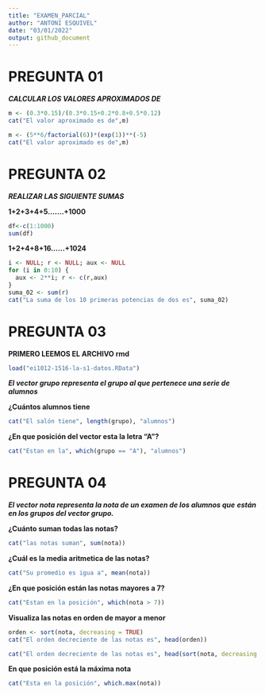 ```yaml
---
title: "EXAMEN_PARCIAL"
author: "ANTONI ESQUIVEL"
date: "03/01/2022"
output: github_document
---
```




# PREGUNTA  01

***CALCULAR LOS VALORES APROXIMADOS DE***

```r
m <- (0.3*0.15)/(0.3*0.15+0.2*0.8+0.5*0.12)
cat("El valor aproximado es de",m)
```
```r
m <- (5**6/factorial(6))*(exp(1))**(-5)
cat("El valor aproximado es de",m)
```
# PREGUNTA  02

***REALIZAR LAS SIGUIENTE SUMAS***

**1+2+3+4+5.......+1000**
```r
df<-c(1:1000)
sum(df)

```

**1+2+4+8+16......+1024**

```r

i <- NULL; r <- NULL; aux <- NULL
for (i in 0:10) {
  aux <- 2**i; r <- c(r,aux)
}
suma_02 <- sum(r)
cat("La suma de los 10 primeras potencias de dos es", suma_02)

```

# PREGUNTA  03

**PRIMERO LEEMOS EL ARCHIVO rmd**

```r
load("ei1012-1516-la-s1-datos.RData")
```


***El vector grupo representa el grupo al que pertenece una serie de alumnos***

**¿Cuántos alumnos tiene**

```r
cat("El salón tiene", length(grupo), "alumnos")
```
**¿En que posición del vector esta la letra "A"?**

```r

cat("Estan en la", which(grupo == "A"), "alumnos")

```
# PREGUNTA  04

***El vector nota representa la nota de un examen de los alumnos que*** 
***están en los grupos del vector grupo.***

**¿Cuánto suman todas las notas?**

```r

cat("las notas suman", sum(nota))

```
**¿Cuál es la media aritmetica de las notas?**

```r

cat("Su promedio es igua a", mean(nota))

```

**¿En que posición están las notas mayores a 7?**

```r

cat("Estan en la posición", which(nota > 7))

```

**Visualiza las notas en orden de mayor a menor**

```r

orden <- sort(nota, decreasing = TRUE)
cat("El orden decreciente de las notas es", head(orden))

```
```r
cat("El orden decreciente de las notas es", head(sort(nota, decreasing = TRUE)))

```

**En que posición está la máxima nota**

```r
cat("Esta en la posición", which.max(nota))
```


